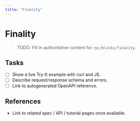 ```yaml
---
title: "Finality"
---
```


# Finality

> TODO: Fill in authoritative content for `rpc/blocks/finality`.

## Tasks
- [ ] Show a live Try-It example with curl and JS.
- [ ] Describe request/response schema and errors.
- [ ] Link to autogenerated OpenAPI reference.

## References
- Link to related spec / API / tutorial pages once available.
